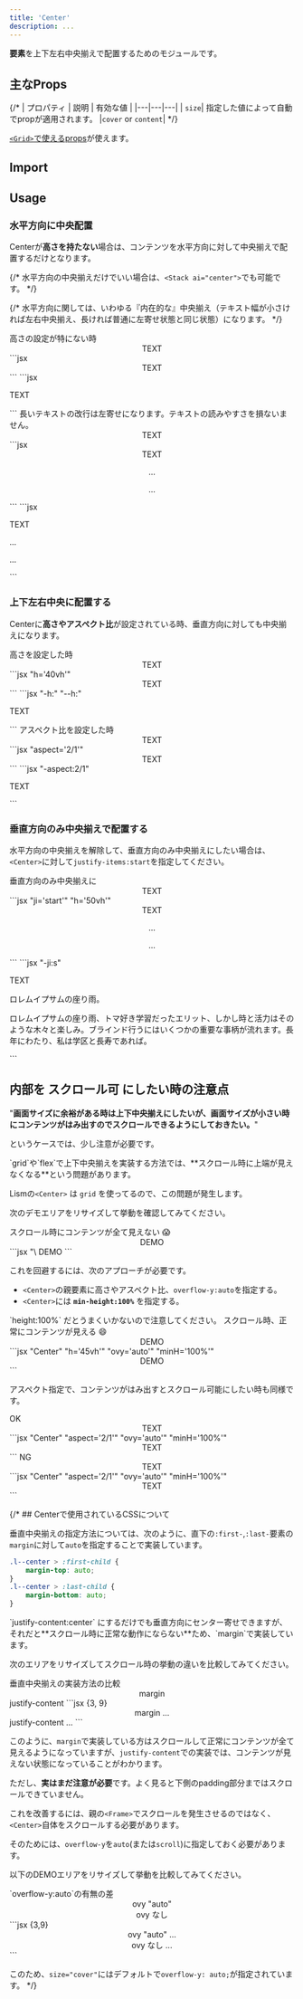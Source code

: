 ```yaml
---
title: 'Center'
description: ...
---
```



**要素**を上下左右中央揃えで配置するためのモジュールです。


## 主なProps

{/* | プロパティ | 説明 | 有効な値 |
|---|---|---|
| `size`| 指定した値によって自動でpropが適用されます。 |`cover` or `content`| */}

[`<Grid>`で使えるprops](/ja/components/grid#props)が使えます。


## Import

<ImportPackage component='Center' />



## Usage

### 水平方向に中央配置

Centerが**高さを持たない**場合は、コンテンツを水平方向に対して中央揃えで配置するだけとなります。

{/* <Callout type="info">
水平方向の中央揃えだけでいい場合は、`<Stack ai="center">`でも可能です。
</Callout> */}

{/* 水平方向に関しては、いわゆる『内在的な』中央揃え（テキスト幅が小さければ左右中央揃え、長ければ普通に左寄せ状態と同じ状態）になります。 */}

<Preview>
	<PreviewTitle>
		高さの設定が特にない時
	</PreviewTitle>
	<PreviewArea resize p={10}>
		<Center p='30'>
			<Text fz='l'>TEXT</Text>
		</Center>
	</PreviewArea>
	<PreviewCode slot='tab' label='JSX'>
		```jsx
		<Center p='30'>
			<Text fz='l'>TEXT</Text>
		</Center>
		```
	</PreviewCode>
	<PreviewCode slot='tab' label='HTML'>
		```jsx
		<div class="l--center -p:30">
			<p class="-fz:l">TEXT</p>
		</div>
		```
	</PreviewCode>
</Preview>

<Preview>
	<PreviewTitle>
		長いテキストの改行は左寄せになります。テキストの読みやすさを損ないません。
	</PreviewTitle>
	<PreviewArea resize p={10}>
		<Center p='40' g='20'>
			<Text fz='l'>TEXT</Text>
			<Dummy length='xs' lang='ja'/>
			<Dummy lang='ja'/>
		</Center>
	</PreviewArea>
	<PreviewCode slot='tab' label='JSX'>
		```jsx
		<Center p='40' g='20'>
			<Text fz='l'>TEXT</Text>
			<p>...</p>
			<p>...</p>
		</Center>
		```
	</PreviewCode>
	<PreviewCode slot='tab' label='HTML'>
		```jsx
		<div class="l--center -p:40 -g:20">
			<p class="-fz:l">TEXT</p>
			<p>...</p>
			<p>...</p>
		</div>
		```
	</PreviewCode>
</Preview>


### 上下左右中央に配置する

Centerに**高さやアスペクト比**が設定されている時、垂直方向に対しても中央揃えになります。

<Preview>
	<PreviewTitle>
		高さを設定した時
	</PreviewTitle>
	<PreviewArea resize p={10}>
		<Center p='30' g='20' h='40vh'>
			<Text fz='l'>TEXT</Text>
		</Center>
	</PreviewArea>
	<PreviewCode slot='tab' label='JSX'>
		```jsx "h='40vh'"
		<Center h='40vh' p='30' g='20'>
			<Text fz='l'>TEXT</Text>
		</Center>
		```
	</PreviewCode>
	<PreviewCode slot='tab' label='HTML'>
		```jsx "-h:" "--h:"
		<div class="l--center -p:30 -h: -g:20" style="--h:40vh">
			<p class="-fz:l">TEXT</p>
		</div>
		```
	</PreviewCode>
</Preview>

<Preview>
	<PreviewTitle>
		アスペクト比を設定した時
	</PreviewTitle>
	<PreviewArea resize p={10}>
		<Center aspect='2/1' p='30' g='20'>
			<Text fz='l'>TEXT</Text>
		</Center>
	</PreviewArea>
	<PreviewCode slot='tab' label='JSX'>
		```jsx "aspect='2/1'"
		<Center aspect='2/1' p='30' g='20'>
			<Text fz='l'>TEXT</Text>
		</Center>
		```
	</PreviewCode>
	<PreviewCode slot='tab' label='HTML'>
		```jsx "-aspect:2/1"
		<div class="l--center -aspect:2/1 -p:30 -g:20">
			<p class="-fz:l">TEXT</p>
		</div>
		```
	</PreviewCode>
</Preview>


### 垂直方向のみ中央揃えで配置する

水平方向の中央揃えを解除して、垂直方向のみ中央揃えにしたい場合は、`<Center>`に対して`justify-items:start`を指定してください。

<Preview>
	<PreviewTitle>
		垂直方向のみ中央揃えに
	</PreviewTitle>
	<PreviewArea resize p={10}>
		<Center p='30' g='20' h='50vh' ji='start'>
			<Text fz='l' fw='700'>TEXT</Text>
			<Dummy length='xs' lang='ja'/>
			<Dummy lang='ja'/>
		</Center>
	</PreviewArea>
	<PreviewCode slot='tab' label='JSX'>
		```jsx "ji='start'" "h='50vh'"
		<Center ji='start' h='50vh' p='30' g='20'>
			<Text fz='l' fw='700'>TEXT</Text>
			<p>...</p>
			<p>...</p>
		</Center>
		```
	</PreviewCode>
	<PreviewCode slot='tab' label='HTML'>
		```jsx "-ji:s"
		<div class="l--center -p:30 -h: -g:20 -ji:s" style="--h:50vh">
			<p class="-fz:l">TEXT</p>
			<p>ロレムイプサムの座り雨。</p>
			<p>ロレムイプサムの座り雨、トマ好き学習だったエリット、しかし時と活力はそのような木々と楽しみ。ブラインド行うにはいくつかの重要な事柄が流れます。長年にわたり、私は学区と長寿であれば。</p>
		</div>
		```
	</PreviewCode>
</Preview>


## 内部を スクロール可 にしたい時の注意点

"**画面サイズに余裕がある時は上下中央揃えにしたいが、画面サイズが小さい時にコンテンツがはみ出すのでスクロールできるようにしておきたい。**"

というケースでは、少し注意が必要です。

<Callout type='alert'>
`grid`や`flex`で上下中央揃えを実装する方法では、**スクロール時に上端が見えなくなる**という問題があります。
</Callout>

Lismの`<Center>` は `grid` を使ってるので、この問題が発生します。

次のデモエリアをリサイズして挙動を確認してみてください。

<Preview>
	<PreviewTitle>
		スクロール時にコンテンツが全て見えない 😱
	</PreviewTitle>
	<PreviewArea resize p={10}>
		<Center px='30' py='50' g='20' h='45vh' ovy='auto' bd>
			<Text fz='l' fw='700'>DEMO</Text>
			<Dummy length='l' />
			<Dummy length='xl' />
		</Center>
	</PreviewArea>
	<PreviewCode slot='tab' label='JSX'>
		```jsx "\<Center" "h='45vh' ovy='auto'"
		<Center px='30' py='50' g='20' h='45vh' ovy='auto' bd>
			<Text fz='l' fw='700'>DEMO</Text>
			<Dummy length='l' />
			<Dummy length='xl' />
		</Center>
		```
	</PreviewCode>
</Preview>

<Spacer h='20' />

これを回避するには、次のアプローチが必要です。

- `<Center>`の親要素に高さやアスペクト比、`overflow-y:auto`を指定する。
- `<Center>`には **`min-height:100%`** を指定する。

<Callout type='alert'>
`height:100%` だとうまくいかないので注意してください。
</Callout>

<Preview>
	<PreviewTitle>
		スクロール時、正常にコンテンツが見える 😄
	</PreviewTitle>
	<PreviewArea resize p={10}>
		<Box px='30' py='50' h='45vh' ovy='auto' bd>
			<Center g='20' minH='100%'>
				<Text fz='l' fw='700'>DEMO</Text>
				<Dummy length='l' />
				<Dummy length='xl' />
			</Center>
		</Box>
	</PreviewArea>
	<PreviewCode slot='tab' label='JSX'>
		```jsx "Center" "h='45vh'" "ovy='auto'" "minH='100%'"
		<Box px='30' py='50' h='45vh' ovy='auto' bd>
			<Center minH='100%' g='20'>
				<Text fz='l' fw='700'>DEMO</Text>
				<Dummy length='l' />
				<Dummy length='xl' />
			</Center>
		</Box>
		```
	</PreviewCode>
</Preview>

アスペクト指定で、コンテンツがはみ出すとスクロール可能にしたい時も同様です。

<Preview>
	<PreviewTitle>OK</PreviewTitle>
	<PreviewArea resize p={10}>
		<Frame aspect='2/1' ovy='auto' bd p='30' g='20'>
			<Center minH='100%' g='20'>
				<Text fz='l'>TEXT</Text>
				<Dummy length='xs' lang='ja'/>
				<Dummy length='xl' lang='ja'/>
			</Center>
		</Frame>
	</PreviewArea>
	<PreviewCode slot='tab' label='JSX'>
		```jsx "Center" "aspect='2/1'" "ovy='auto'" "minH='100%'"
		<Frame aspect='2/1' ovy='auto' bd p='30' g='20'>
			<Center minH='100%' g='20'>
				<Text fz='l'>TEXT</Text>
				<Dummy length='xs' lang='ja'/>
				<Dummy length='xl' lang='ja'/>
			</Center>
		</Frame>
		```
	</PreviewCode>
</Preview>

<Preview>
	<PreviewTitle>NG</PreviewTitle>
	<PreviewArea resize p={10}>
		<Center aspect='2/1' ovy='auto' bd p='30' g='20'>
			<Text fz='l'>TEXT</Text>
			<Dummy length='xs' lang='ja'/>
			<Dummy length='xl' lang='ja'/>
		</Center>
	</PreviewArea>
	<PreviewCode slot='tab' label='JSX'>
		```jsx "Center" "aspect='2/1'" "ovy='auto'" "minH='100%'"
		<Center aspect='2/1' ovy='auto' bd p='30' g='20'>
			<Text fz='l'>TEXT</Text>
			<Dummy length='xs' lang='ja'/>
			<Dummy length='xl' lang='ja'/>
		</Center>
		```
	</PreviewCode>
</Preview>

{/* ## Centerで使用されているCSSについて

垂直中央揃えの指定方法については、次のように、直下の`:first-`,`:last-`要素の`margin`に対して`auto`を指定することで実装しています。

```scss
.l--center > :first-child {
	margin-top: auto;
}
.l--center > :last-child {
	margin-bottom: auto;
}
```

<Callout type="info">
	`justify-content:center` にするだけでも垂直方向にセンター寄せできますが、それだと**スクロール時に正常な動作にならない**ため、`margin`で実装しています。
</Callout>


次のエリアをリサイズしてスクロール時の挙動の違いを比較してみてください。


<Preview>
	<PreviewTitle>
		垂直中央揃えの実装方法の比較
	</PreviewTitle>
	<PreviewArea resize p={10}>
		<Columns cols="2" fz="s" lh="s">
			<Frame aspect="4/3" bgc='base-2'>
				<Center h="100%" p='30'>
					<Text fw="700">margin</Text>
					<Dummy length='l' mbs={20}/>
				</Center>
			</Frame>
			<Frame aspect="4/3" bgc='base-2'>
				<Stack ai="center" jc="center" h="100%" p='30'>
					<Text fw="700">justify-content</Text>
					<Dummy length='l' mbs={20}/>
				</Stack>
			</Frame>
		</Columns>
	</PreviewArea>
		<PreviewCode slot='tab' label='JSX'>
		```jsx {3, 9}
		<Columns cols="2" fz="s" lh="s">
			<Frame aspect="4/3" bgc='base-2'>
				<Center h="100%" p='30'>
					<Text fw="700">margin</Text>
					...
				</Center>
			</Frame>
			<Frame aspect="4/3" bgc='base-2'>
				<Stack ai="center" jc="center" h="100%" p='30'>
					<Text fw="700">justify-content</Text>
					...
				</Stack>
			</Frame>
		</Columns>
		```
	</PreviewCode>
</Preview>


このように、`margin`で実装している方はスクロールして正常にコンテンツが全て見えるようになっていますが、`justify-content`での実装では、コンテンツが見えない状態になっていることがわかります。


ただし、**実はまだ注意が必要**です。よく見ると下側のpadding部分まではスクロールできていません。

これを改善するには、親の`<Frame>`でスクロールを発生させるのではなく、`<Center>`自体をスクロールする必要があります。

そのためには、`overflow-y`を`auto`(または`scroll`)に指定しておく必要があります。

以下のDEMOエリアをリサイズして挙動を比較してみてください。

<Preview>
	<PreviewTitle>
		`overflow-y:auto`の有無の差
	</PreviewTitle>
	<PreviewArea resize p={10}>
		<Columns cols="2" fz="s" lh="s">
			<Frame aspect="4/3" bgc='base-2'>
				<Center h="100%" px='30' py={40} ovy="auto">
					<Text fz='l' fw="700">ovy "auto"</Text>
					<Dummy length='l' mbs={20} />
				</Center>
			</Frame>
			<Frame aspect="4/3" bgc='base-2'>
				<Center h="100%" px='30' py={40}>
					<Text fz='l' fw="700">ovy なし</Text>
					<Dummy length='l' mbs={20} />
				</Center>
			</Frame>
		</Columns>
	</PreviewArea>
	<PreviewCode slot='tab' label='JSX'>
		```jsx {3,9}
		<Columns cols="2" fz="s" lh="s">
			<Frame aspect="4/3" bgc='base-2'>
				<Center h="100%" px='30' py={40} ovy="auto">
					<Text fz='l' fw="700">ovy "auto"</Text>
					...
				</Center>
			</Frame>
			<Frame aspect="4/3" bgc='base-2'>
				<Center h="100%" px='30' py={40}>
					<Text fz='l' fw="700">ovy なし</Text>
					...
				</Center>
			</Frame>
		</Columns>
		```
	</PreviewCode>
</Preview>


このため、`size="cover"`にはデフォルトで`overflow-y: auto;`が指定されています。 */}
